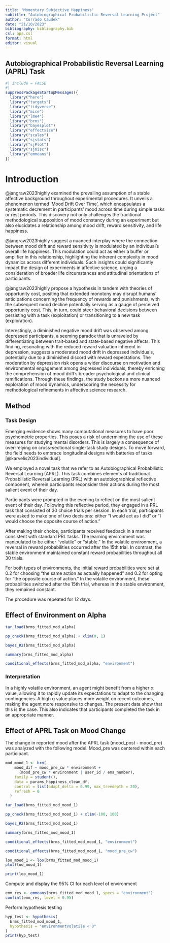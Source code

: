 ```yaml
---
title: "Momentary Subjective Happiness"
subtitle: "Autobiographical Probabilistic Reversal Learning Project"
author: "Corrado Caudek"
date: "21/10/2023"
bibliography: bibliography.bib
csl: apa.csl
format: html
editor: visual
---
```


## Autobiographical Probabilistic Reversal Learning (APRL) Task

```r
#| include = FALSE
#| 
suppressPackageStartupMessages({
  library("here")
  library("targets")
  library("tidyverse")
  library("mice")
  library("lme4")
  library("brms")
  library("bayesplot")
  library("effectsize")
  library("scales")
  library("sjstats")
  library("sjPlot")
  library("sjmisc")
  library("emmeans")
})
```

# Introduction

@jangraw2023highly examined the prevailing assumption of a stable affective background throughout experimental procedures. It unveils a phenomenon termed 'Mood Drift Over Time', which encapsulates a systematic decrement in participants' mood across time during simple tasks or rest periods. This discovery not only challenges the traditional methodological supposition of mood constancy during an experiment but also elucidates a relationship among mood drift, reward sensitivity, and life happiness.

@jangraw2023highly suggest a nuanced interplay where the connection between mood drift and reward sensitivity is modulated by an individual's overall life happiness. This modulation could act as either a buffer or amplifier in this relationship, highlighting the inherent complexity in mood dynamics across different individuals. Such insights could significantly impact the design of experiments in affective science, urging a consideration of broader life circumstances and attitudinal orientations of participants.

@jangraw2023highly propose a hypothesis in tandem with theories of opportunity cost, positing that extended monotony may disrupt humans' anticipations concerning the frequency of rewards and punishments, with the subsequent mood decline potentially serving as a gauge of perceived opportunity cost. This, in turn, could steer behavioral decisions between persisting with a task (exploitation) or transitioning to a new task (exploration).

Interestingly, a diminished negative mood drift was observed among depressed participants, a seeming paradox that is unraveled by differentiating between trait-based and state-based negative affects. This finding, resonating with the reduced reward valuation inherent in depression, suggests a moderated mood drift in depressed individuals, potentially due to a diminished discord with reward expectations. The moderation by depression risk opens a wider discourse on motivation and environmental engagement among depressed individuals, thereby enriching the comprehension of mood drift's broader psychological and clinical ramifications. Through these findings, the study beckons a more nuanced exploration of mood dynamics, underscoring the necessity for methodological refinements in affective science research.


## Method

### Task Design

Emerging evidence shows many computational measures to have poor psychometric properties. This poses a risk of undermining the use of these measures for studying mental disorders. This is largely a consequence of over-relying on cross-sectional single-task study designs. To move forward, the field needs to embrace longitudinal designs with batteries of tasks [@karvelis2023individual].


We employed a novel task that we refer to as Autobiographical Probabilistic Reversal Learning (APRL). This task combines elements of traditional Probabilistic Reversal Learning (PRL) with an autobiographical reflective component, wherein participants reconsider their actions during the most salient event of their day.

Participants were prompted in the evening to reflect on the most salient event of their day. Following this reflective period, they engaged in a PRL task that consisted of 30 choice trials per session. In each trial, participants were asked to make one of two decisions: either "I would act as I did" or "I would choose the opposite course of action."

After making their choice, participants received feedback in a manner consistent with standard PRL tasks. The learning environment was manipulated to be either "volatile" or "stable." In the volatile environment, a reversal in reward probabilities occurred after the 15th trial. In contrast, the stable environment maintained constant reward probabilities throughout all 30 trials.

For both types of environments, the initial reward probabilities were set at 0.2 for choosing "the same action as actually happened" and 0.2 for opting for "the opposite course of action." In the volatile environment, these probabilities switched after the 15th trial, whereas in the stable environment, they remained constant.

The procedure was repeated for 12 days.

## Effect of Environment on Alpha

```r
tar_load(brms_fitted_mod_alpha)
```

```r
pp_check(brms_fitted_mod_alpha) + xlim(0, 1)
```

```r
bayes_R2(brms_fitted_mod_alpha)
```

```r
summary(brms_fitted_mod_alpha)
```

```r
conditional_effects(brms_fitted_mod_alpha, "environment")
```

### Interpretation

In a highly volatile environment, an agent might benefit from a higher α value, allowing it to rapidly update its expectations to adapt to the changing contingencies. A high α value places more weight on recent outcomes, making the agent more responsive to changes. The present data show that this is the case. This also indicates that participants completed the task in an appropriate manner.

## Effect of **APRL** Task on Mood Change

The change in reported mood after the APRL task (mood_post - mood_pre) was analyzed with the following model. Mood_pre was centered within each participant.

``` R
mod_mood_1 <- brm(
    mood_dif ~ mood_pre_cw * environment +
      (mood_pre_cw * environment | user_id / ema_number),
    family = student(),
    data = params_happiness_clean_df,
    control = list(adapt_delta = 0.99, max_treedepth = 20),
    refresh = 0
  )
```

```r
tar_load(brms_fitted_mod_mood_1)
```

```r
pp_check(brms_fitted_mod_mood_1) + xlim(-100, 100)
```

```r
bayes_R2(brms_fitted_mod_mood_1)
```

```r
summary(brms_fitted_mod_mood_1)
```

```r
conditional_effects(brms_fitted_mod_mood_1, "environment")
```

```r
conditional_effects(brms_fitted_mod_mood_1, "mood_pre_cw")
```

```r
loo_mood_1 <- loo(brms_fitted_mod_mood_1)
plot(loo_mood_1)
```

```r
print(loo_mood_1)
```

Compute and display the 95% CI for each level of environment

```r
emm_res <- emmeans(brms_fitted_mod_mood_1, specs = "environment")
confint(emm_res, level = 0.95)
```

Perform hypothesis testing

```r
hyp_test <- hypothesis(
  brms_fitted_mod_mood_1, 
  hypothesis = "environmentVolatile < 0"
)
print(hyp_test)
```

